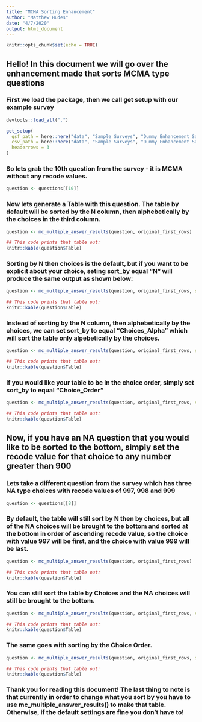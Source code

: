```yaml
---
title: "MCMA Sorting Enhancement"
author: "Matthew Hudes"
date: "4/7/2020"
output: html_document
---
```


```r
knitr::opts_chunk$set(echo = TRUE)
```

## Hello! In this document we will go over the enhancement made that sorts MCMA type questions

### First we load the package, then we call get setup with our example survey
``` r

devtools::load_all(".")

get_setup(
  qsf_path = here::here("data", "Sample Surveys", "Dummy Enhancement Sample Survey", "Dummy_Enhancement_Sample_Survey.qsf"),
  csv_path = here::here("data", "Sample Surveys", "Dummy Enhancement Sample Survey", "Dummy_Enhancement_Sample_Survey.csv"),
  headerrows = 3
)

```

### So lets grab the 10th question from the survey - it is MCMA without any recode values.

```r
question <- questions[[10]]
```

### Now lets generate a Table with this question. The table by default will be sorted by the N column, then alphebetically by the choices in the third column.
```r
question <- mc_multiple_answer_results(question, original_first_rows)

## This code prints that table out:
knitr::kable(question$Table)

```


### Sorting by N then choices is the default, but if you want to be explicit about your choice, seting sort_by equal "N" will produce the same output as shown below:
```r
question <- mc_multiple_answer_results(question, original_first_rows, sort_by = "N")

## This code prints that table out:
knitr::kable(question$Table)

```



### Instead of sorting by the N column, then alphebetically by the choices, we can set sort_by to equal "Choices_Alpha" which will sort the table only alpebetically by the choices.
```r
question <- mc_multiple_answer_results(question, original_first_rows, sort_by = "Choices_Alpha")

## This code prints that table out:
knitr::kable(question$Table)

```



### If you would like your table to be in the choice order, simply set sort_by to equal "Choice_Order"
```r
question <- mc_multiple_answer_results(question, original_first_rows, sort_by = "Choice_Order")

## This code prints that table out:
knitr::kable(question$Table)

```




## Now, if you have an NA question that you would like to be sorted to the bottom, simply set the recode value for that choice to any number greater than 900


### Lets take a different question from the survey which has three NA type choices with recode values of 997, 998 and 999
```r
question <- questions[[8]]
```


### By default, the table will still sort by N then by choices, but all of the NA choices will be brought to the bottom and sorted at the bottom in order of ascending recode value, so the choice with value 997 will be first, and the choice with value 999 will be last.
```r
question <- mc_multiple_answer_results(question, original_first_rows)

## This code prints that table out:
knitr::kable(question$Table)

```


### You can still sort the table by Choices and the NA choices will still be brought to the bottom.
```r
question <- mc_multiple_answer_results(question, original_first_rows, sort_by = "Choices_Alpha")

## This code prints that table out:
knitr::kable(question$Table)

```


### The same goes with sorting by the Choice Order.
```r
question <- mc_multiple_answer_results(question, original_first_rows, sort_by = "Choice_Order")

## This code prints that table out:
knitr::kable(question$Table)

```


### Thank you for reading this document! The last thing to note is that currently in order to change what you sort by you have to use mc_multiple_answer_results() to make that table. Otherwise, if the default settings are fine you don't have to!